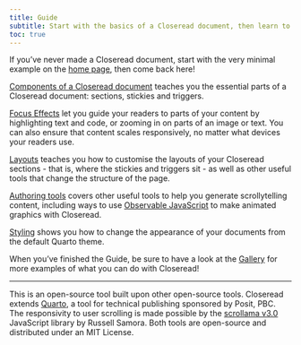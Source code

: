```yaml
---
title: Guide
subtitle: Start with the basics of a Closeread document, then learn to master more advanced techniques.
toc: true
---
```


If you've never made a Closeread document, start with the very minimal example on the [home page](/), then come back here!

[Components of a Closeread document](components.qmd) teaches you the essential parts of a Closeread document: sections, stickies and triggers.

[Focus Effects](focus-effects.qmd) let you guide your readers to parts of your content by highlighting text and code, or zooming in on parts of an image or text. You can also ensure that content scales responsively, no matter what devices your readers use.

[Layouts](layouts.qmd) teaches you how to customise the layouts of your Closeread sections - that is, where the stickies and triggers sit - as well as other useful tools that change the structure of the page.

[Authoring tools](authoring-tools.qmd) covers other useful tools to help you generate scrollytelling content, including ways to use [Observable JavaScript](https://quarto.org/docs/computations/ojs.html) to make animated graphics with Closeread.

[Styling](styling.qmd) shows you how to change the appearance of your documents from the default Quarto theme.

When you've finished the Guide, be sure to have a look at the [Gallery](/gallery) for more examples of what you can do with Closeread!

* * *

:::{.text-muted .small}
This is an open-source tool built upon other open-source tools. Closeread extends [Quarto](https://github.com/quarto-dev/quarto-cli), a tool for technical publishing sponsored by Posit, PBC. The responsivity to user scrolling is made possible by the [scrollama v3.0](https://github.com/russellsamora/scrollama) JavaScript library by Russell Samora. Both tools are open-source and distributed under an MIT License.
:::